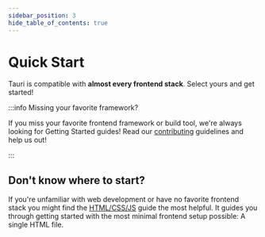 ```yaml
---
sidebar_position: 3
hide_table_of_contents: true
---
```



# Quick Start

Tauri is compatible with **almost every frontend stack**. Select yours and get started!

<DocCardList items={useCurrentSidebarCategory().items} />

:::info Missing your favorite framework?

If you miss your favorite frontend framework or build tool, we're always looking for Getting Started guides! Read our [contributing] guidelines and help us out!

:::

## Don't know where to start?

If you're unfamiliar with web development or have no favorite frontend stack you might find the [HTML/CSS/JS] guide the most helpful. It guides you through getting started with the most minimal frontend setup possible: A single HTML file.

[html/css/js]: ./html-css-js
[contributing]: https://github.com/tauri-apps/tauri/blob/dev/.github/CONTRIBUTING.md
